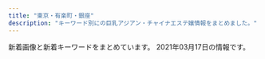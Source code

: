 ```yaml
---
title: "東京・有楽町・銀座"
description: "キーワード別にの巨乳アジアン・チャイナエステ嬢情報をまとめました。"
---
```


新着画像と新着キーワードをまとめています。
2021年03月17日の情報です。

<DmmAffiliateIns />
<KeywordTable
  shops={
    [
    {
        "url": "http://e-berry.work/index.html",
        "station": "\u6c34\u5929\u5bae\u524d\u99c56\u756a\u51fa\u53e3",
        "img_links": [
            "http://e-berry.work/staff/natumi.jpg",
            "http://e-berry.work/sp/staff/nene.jpg",
            "http://e-berry.work/sp/staff/yoko.jpg",
            "http://e-berry.work/images/sm.jpg",
            "http://e-berry.work/images/ac1.jpg",
            "http://e-berry.work/sp/images/int1.png",
            "http://e-berry.work/sp/images/b1.jpg",
            "http://e-berry.work/sp/images/head.jpg",
            "http://e-berry.work/sp/staff/moka.jpg",
            "http://e-berry.work/staff/yoko.jpg",
            "http://e-berry.work/sp/img/nene1.jpg",
            "http://e-berry.work/sp/images/10.jpg",
            "http://e-berry.work/images/concept.jpg",
            "http://e-berry.work/img/natumi1.jpg",
            "http://e-berry.work/sp/images/sys3.png",
            "http://e-berry.work/sp/images/9.jpg",
            "http://e-berry.work/images/head.jpg",
            "http://e-berry.work/sp/images/ac1.jpg",
            "http://e-berry.work/staff/ayumi.jpg",
            "http://e-berry.work/staff/nene.jpg",
            "http://e-berry.work/sp/img/natumi1.jpg",
            "http://e-berry.work/img/ai1.jpg",
            "http://e-berry.work/staff/hikari.jpg",
            "http://e-berry.work/sp/staff/natumi.jpg",
            "http://e-berry.work/sp/images/tel.png",
            "http://e-berry.work/images/sys2.jpg",
            "http://e-berry.work/images/10.jpg",
            "http://e-berry.work/sp/images/int2.png",
            "http://e-berry.work/sp/images/newface.png",
            "http://e-berry.work/images/int1.jpg",
            "http://e-berry.work/sp/img/ai1.jpg",
            "http://e-berry.work/images/sys1.jpg",
            "http://e-berry.work/sp/img/rina1.jpg",
            "http://e-berry.work/sp/images/interior_t.png",
            "http://e-berry.work/sp/staff/ayumi.jpg",
            "http://e-berry.work/sp/img/moka1.jpg",
            "http://e-berry.work/sp/images/sys1.png",
            "http://e-berry.work/sp/images/concept.jpg",
            "http://e-berry.work/img/yoko1.jpg",
            "http://e-berry.work/sp/images/footer.jpg",
            "http://e-berry.work/images/rec2.jpg",
            "http://e-berry.work/sp/images/news.png",
            "http://e-berry.work/sp/staff/hikari.jpg",
            "http://e-berry.work/images/rec1.jpg",
            "http://e-berry.work/images/9.jpg",
            "http://e-berry.work/images/news_t.jpg",
            "http://e-berry.work/img/moka1.jpg",
            "http://e-berry.work/staff/aya.jpg",
            "http://e-berry.work/sp/img/haruka1.jpg",
            "http://e-berry.work/staff/haruka.jpg",
            "http://e-berry.work/staff/rina.jpg",
            "http://e-berry.work/sp/staff/rina.jpg",
            "http://e-berry.work/sp/images/staff_t.png",
            "http://e-berry.work/img/nene1.jpg",
            "http://e-berry.work/images/tgirl.jpg",
            "http://e-berry.work/images/int2.jpg",
            "http://e-berry.work/images/staff_t.jpg",
            "http://e-berry.work/img/aya1.jpg",
            "http://e-berry.work/sp/images/topgirl.png",
            "http://e-berry.work/staff/moka.jpg",
            "http://e-berry.work/images/b2.jpg",
            "http://e-berry.work/sp/staff/aya.jpg",
            "http://e-berry.work/sp/staff/ai.jpg",
            "http://e-berry.work/images/sys3.jpg",
            "http://e-berry.work/sp/staff/haruka.jpg",
            "http://e-berry.work/images/newsb.png",
            "http://e-berry.work/sp/img/yoko1.jpg",
            "http://e-berry.work/sp/images/rec2.png",
            "http://e-berry.work/img/hikari1.jpg",
            "http://e-berry.work/sp/images/b2.jpg",
            "http://e-berry.work/img/rina1.jpg",
            "http://e-berry.work/img/haruka1.jpg",
            "http://e-berry.work/images/b1.jpg",
            "http://e-berry.work/sp/img/aya1.jpg",
            "http://e-berry.work/sp/images/sys2.png",
            "http://e-berry.work/staff/ai.jpg",
            "http://e-berry.work/sp/images/newsb.png",
            "http://e-berry.work/images/interior_t.jpg",
            "http://e-berry.work/sp/images/rec1.jpg",
            "http://e-berry.work/sp/img/hikari1.jpg",
            "http://e-berry.work/img/ayumi1.jpg",
            "http://e-berry.work/images/newface.jpg",
            "http://e-berry.work/sp/img/ayumi1.jpg"
        ],
        "name": "\u30a2\u30ed\u30de\u30a2\u30ea\u30a2",
        "keywords": {}
    },
    {
        "station": "\u99ac\u55b0\u6a2a\u5c71\u99c5A2\u51fa\u53e3",
        "keywords": {
            "D": 10,
            "C": 2,
            "86": 13,
            "E": 1
        },
        "img_links": [
            "http://esthe-aroma.com/images/cg01.jpg",
            "http://esthe-aroma.com/images/icon_top.png",
            "http://esthe-aroma.com/images/cg05.jpg",
            "http://esthe-aroma.com/images/icon_info.png",
            "http://esthe-aroma.com/images/cg11.jpg",
            "http://esthe-aroma.com/images/cg08.jpg",
            "http://esthe-aroma.com/images/btn2.png",
            "http://esthe-aroma.com/images/cg10.jpg",
            "http://esthe-aroma.com/images/cg07.jpg",
            "http://esthe-aroma.com/images/qrc.jpg",
            "http://esthe-aroma.com/images/cg04.jpg",
            "http://esthe-aroma.com/images/cg12.jpg",
            "http://esthe-aroma.com/images/photo02.jpg",
            "http://esthe-aroma.com/images/photo03.jpg",
            "http://esthe-aroma.com/images/cg03.jpg",
            "http://esthe-aroma.com/images/mainImg_sub.jpg",
            "http://esthe-aroma.com/images/icon_tel.png",
            "http://esthe-aroma.com/images/cg02.jpg",
            "http://esthe-aroma.com/images/cg09.jpg",
            "http://esthe-aroma.com/images/icon_staff.png",
            "http://esthe-aroma.com/images/photo01.jpg",
            "http://esthe-aroma.com/images/icon_concept.png",
            "http://esthe-aroma.com/images/end-info.png",
            "http://esthe-aroma.com/images/cg13.jpg",
            "http://esthe-aroma.com/images/cg06.jpg"
        ],
        "url": "http://esthe-aroma.com/",
        "name": "Miss.9\uff5e\u30df\u30b9.\u30ad\u30e5\u30a6\uff5e"
    },
    {
        "name": "\u6843\u82b1\u6c34*\u3068\u3046\u304b\u3059\u3044",
        "url": "http://toukasui.jpn.mn/",
        "station": "\u6771\u9280\u5ea7\u99c55\u756a\u51fa\u53e3",
        "keywords": {
            "F": 1,
            "E": 3,
            "85": 2,
            "86": 7,
            "88": 1,
            "89": 1,
            "87": 2,
            "D": 9
        },
        "img_links": [
            "http://toukasui.jpn.mn/photos/sites/49/2019/06/2019061711394937.jpg",
            "http://toukasui.jpn.mn/images/face.jpg",
            "http://toukasui.jpn.mn/photos/sites/49/2018/11/2018111701424587.jpg",
            "http://toukasui.jpn.mn/images/room1.jpg",
            "http://toukasui.jpn.mn/images/top.jpg",
            "http://toukasui.jpn.mn/photos/sites/49/2019/11/2019111002374421.jpg",
            "http://toukasui.jpn.mn/photos/sites/49/2019/07/2019070111270334.jpg",
            "http://toukasui.jpn.mn/photos/sites/49/2018/11/2018110702420266.jpg",
            "http://toukasui.jpn.mn/images/room2.jpg",
            "http://toukasui.jpn.mn/photos/sites/49/2020/09/202009151644200.jpg",
            "http://toukasui.jpn.mn/photos/sites/49/2019/08/2019082510480041.jpg",
            "http://toukasui.jpn.mn/photos/sites/49/2019/02/2019020710305082.jpg",
            "http://toukasui.jpn.mn/images/room4.jpg",
            "http://toukasui.jpn.mn/photos/sites/49/2019/09/2019091616543823.jpg",
            "http://toukasui.jpn.mn/images/news.jpg",
            "http://toukasui.jpn.mn/images/pick.jpg",
            "http://toukasui.jpn.mn/photos/sites/49/2018/12/2018121411170742.jpg",
            "http://toukasui.jpn.mn/images/mobile.jpg",
            "http://toukasui.jpn.mn/images/room3.jpg",
            "http://toukasui.jpn.mn/photos/sites/49/2019/02/2019021519245846.jpg",
            "http://toukasui.jpn.mn/photos/sites/49/2019/08/2019081010463794.jpg",
            "http://toukasui.jpn.mn/photos/sites/49/2019/03/2019030615101559.jpg",
            "http://toukasui.jpn.mn/images/s_staff.png"
        ]
    },
    {
        "img_links": [],
        "keywords": {},
        "url": "https://aroma.tyo.cm/",
        "name": "\u6975\u4e0a\u30e1\u30f3\u30ba\u30a2\u30ed\u30de\u65e5\u672c\u6a4b",
        "station": "\u8305\u5834\u753a\u99c510\u756a\u51fa\u53e3"
    },
    {
        "url": "http://www.hitomebore.esjp.info/",
        "img_links": [
            "http://www.hitomebore.esjp.info/images/mainImg2.jpg",
            "http://www.hitomebore.esjp.info/files/015.jpg",
            "http://www.hitomebore.esjp.info/files/014.jpg",
            "http://www.hitomebore.esjp.info/files/011.jpg",
            "http://www.hitomebore.esjp.info/images/m3.jpg",
            "http://www.hitomebore.esjp.info/files/009.jpg",
            "http://www.hitomebore.esjp.info/files/016.jpg",
            "http://www.hitomebore.esjp.info/files/013.jpg",
            "http://www.hitomebore.esjp.info/files/012.jpg",
            "http://www.hitomebore.esjp.info/files/008.jpg",
            "http://www.hitomebore.esjp.info/images/btn2.png",
            "http://www.hitomebore.esjp.info/images/mainImg_sub.jpg",
            "http://www.hitomebore.esjp.info/files/002.jpg",
            "http://www.hitomebore.esjp.info/images/m4.jpg",
            "http://www.hitomebore.esjp.info/images/m1.jpg",
            "http://www.hitomebore.esjp.info/files/010.jpg",
            "http://www.hitomebore.esjp.info/files/007.jpg",
            "http://www.hitomebore.esjp.info/images/m2.jpg"
        ],
        "station": "\u65b0\u5bcc\u753a\u99c53\u756a\u51fa\u53e3",
        "name": "\u3072\u3068\u3081\u307c\u308c",
        "keywords": {
            "87": 6,
            "C": 6,
            "D": 27,
            "86": 18,
            "85": 6,
            "88": 3
        }
    },
    {
        "keywords": {
            "D": 4,
            "87": 1,
            "89": 1,
            "E": 1,
            "C": 1
        },
        "url": "https://est-tiara.info/",
        "img_links": [
            "https://est-tiara.info/images/gallery/r7.jpg",
            "https://est-tiara.info/js/sliderLine/slide_prev.png",
            "https://est-tiara.info/staffPhoto/s20210304095623.jpg",
            "https://est-tiara.info/images/gallery/r8.jpg",
            "https://est-tiara.info/uploadfiles/Image/campaignEstTiaraInfo.jpg",
            "https://est-tiara.info/images/gallery/r1.jpg",
            "https://est-tiara.info/staffPhoto/b20210304095739.jpg",
            "https://est-tiara.info/images/gallery/r3.jpg",
            "https://est-tiara.info/images/mobile.png",
            "https://est-tiara.info/images/gallery/r6.jpg",
            "https://est-tiara.info/staffPhoto/b20210304100121.jpg",
            "https://est-tiara.info/images/gallery/r2.jpg",
            "https://est-tiara.info/staffPhoto/s20210304095739.jpg",
            "https://est-tiara.info/js/sliderLine/slide_next.png",
            "https://est-tiara.info/staffPhoto/b20210304095623.jpg",
            "https://est-tiara.info/staffPhoto/b20201016083828.jpg",
            "https://est-tiara.info/staffPhoto/b20210304100038.jpg",
            "https://est-tiara.info/staffPhoto/s20210304095845.jpg",
            "https://est-tiara.info/images/gallery/r4.jpg",
            "https://est-tiara.info/images/gallery/r5.jpg",
            "https://est-tiara.info/staffPhoto/b20201016083614.jpg",
            "https://est-tiara.info/staffPhoto/s20201016083828.jpg",
            "https://est-tiara.info/staffPhoto/s20210304100038.jpg",
            "https://est-tiara.info/staffPhoto/b20210304095845.jpg",
            "https://est-tiara.info/images/returnBtn.png",
            "https://est-tiara.info/staffPhoto/s20210304100121.jpg",
            "https://est-tiara.info/staffPhoto/s20201016083614.jpg"
        ],
        "station": "\u6771\u9280\u5ea7\u99c5A7\u51fa\u53e3",
        "name": "Tiara-\u30c6\u30a4\u30a2\u30e9-"
    },
    {
        "img_links": [
            "http://xn--vckg5a5c7c8c1czd.in.net/images/an_1_07.jpg",
            "http://xn--vckg5a5c7c8c1czd.in.net/images/QRcode.jpg",
            "http://xn--vckg5a5c7c8c1czd.in.net/images/staff_images/top_small_5.jpg",
            "http://xn--vckg5a5c7c8c1czd.in.net/images/an_2_02.jpg",
            "http://xn--vckg5a5c7c8c1czd.in.net/images/slider/slide2.jpg",
            "http://xn--vckg5a5c7c8c1czd.in.net/images/an_1_06.jpg",
            "http://xn--vckg5a5c7c8c1czd.in.net/images/staff_images/top_small_17.jpg",
            "http://xn--vckg5a5c7c8c1czd.in.net/images/slider/slide3.jpg",
            "http://xn--vckg5a5c7c8c1czd.in.net/images/staff_images/cg5.jpg",
            "http://xn--vckg5a5c7c8c1czd.in.net/images/an_2_03.jpg",
            "http://xn--vckg5a5c7c8c1czd.in.net/images/slider/slide3s.jpg",
            "http://xn--vckg5a5c7c8c1czd.in.net/images/an_1_03.jpg",
            "http://xn--vckg5a5c7c8c1czd.in.net/images/slider/slide2s.jpg",
            "http://xn--vckg5a5c7c8c1czd.in.net/images/an_2_07.jpg",
            "http://xn--vckg5a5c7c8c1czd.in.net/images/staff_images/top_small_14.jpg",
            "http://xn--vckg5a5c7c8c1czd.in.net/images/staff_images/cg1.jpg",
            "http://xn--vckg5a5c7c8c1czd.in.net/images/staff_images/top_small_16.jpg",
            "http://xn--vckg5a5c7c8c1czd.in.net/images/an_2_06.jpg",
            "http://xn--vckg5a5c7c8c1czd.in.net/images/staff_images/cg14.jpg",
            "http://xn--vckg5a5c7c8c1czd.in.net/images/an_2_04.jpg",
            "http://xn--vckg5a5c7c8c1czd.in.net/images/slider/slide1.jpg",
            "http://xn--vckg5a5c7c8c1czd.in.net/images/slider/slide1s.jpg",
            "http://xn--vckg5a5c7c8c1czd.in.net/images/staff_images/cg17.jpg",
            "http://xn--vckg5a5c7c8c1czd.in.net/images/index_01.jpg",
            "http://xn--vckg5a5c7c8c1czd.in.net/images/an_1_02.jpg",
            "http://xn--vckg5a5c7c8c1czd.in.net/images/an_1_04.jpg",
            "http://xn--vckg5a5c7c8c1czd.in.net/images/staff_images/top_small_1.jpg",
            "http://xn--vckg5a5c7c8c1czd.in.net/images/an_2_05.jpg",
            "http://xn--vckg5a5c7c8c1czd.in.net/images/no.png",
            "http://xn--vckg5a5c7c8c1czd.in.net/images/staff_images/cg16.jpg"
        ],
        "url": "http://xn--vckg5a5c7c8c1czd.in.net/",
        "keywords": {
            "86": 20,
            "E": 4,
            "D": 16
        },
        "station": "\u65b0\u5bcc\u753a\u99c5",
        "name": "\u7652\u3057\u306e\u6d77"
    },
    {
        "station": "\u516b\u4e01\u5800\u99c5B2\u51fa\u53e3",
        "keywords": {},
        "name": "\u5feb\u9069\u5802",
        "url": "http://kaitekido.eei.jp/",
        "img_links": [
            "http://b.hatena.ne.jp/images/v4/public/add/hatenabookmark_ios7.png",
            "http://asian.mensesthe.tokyo/wp-content/uploads/2016/01/7CzXuAWe.jpg",
            "https://www.hatena.ne.jp/images/wwwridge/ng@2x.png",
            "http://\u30a2\u30b8\u30a2\u30f3\u30a8\u30b9\u30c6.biz/images/88-31.jpg",
            "https://www.hatena.ne.jp/images/wwwridge/ok@2x.png",
            "http://b.hatena.ne.jp/images/v4/public/add/hatenabookmark_android.png",
            "https://b.st-hatena.com/images/entry-button/button-only@2x.png",
            "https://b.hatena.ne.jp/images/v4/public/add/hatenabookmark_android.png",
            "https://www.hatena.ne.jp/images/wwwridge/help@2x.png",
            "https://b.hatena.ne.jp/images/v4/public/add/hatenabookmark_ios7.png",
            "http://momipara.jp/img/link/momi88.jpg"
        ]
    },
    {
        "name": "RUMIA\u30fb\u30eb\u30df\u30a2",
        "station": "\u4eba\u5f62\u753a\u99c5A5\u51fa\u53e3",
        "url": "https://rumia.tyo.cm/",
        "img_links": [
            "https://rumia.tyo.cm/images/room1.jpg",
            "https://rumia.tyo.cm/images/s_link.png",
            "https://rumia.tyo.cm/images/room8.jpg",
            "https://rumia.tyo.cm/images/room6.jpg",
            "https://rumia.tyo.cm/photos/sites/5/2017/08/1.jpg",
            "https://rumia.tyo.cm/images/room7.jpg",
            "https://rumia.tyo.cm/images/mobile.jpg",
            "https://rumia.tyo.cm/images/room2.jpg",
            "https://rumia.tyo.cm/images/room3.jpg",
            "https://rumia.tyo.cm/images/top.png",
            "https://rumia.tyo.cm/photos/sites/5/2017/08/4.jpg",
            "https://rumia.tyo.cm/photos/sites/5/2017/08/2.jpg",
            "https://rumia.tyo.cm/images/s_mobile.jpg",
            "https://rumia.tyo.cm/images/s_face.jpg",
            "https://rumia.tyo.cm/images/s_staff.png",
            "https://rumia.tyo.cm/photos/sites/5/2017/08/3.jpg",
            "https://rumia.tyo.cm/images/room5.jpg",
            "https://rumia.tyo.cm/images/room4.jpg",
            "https://rumia.tyo.cm/images/s_news.jpg"
        ],
        "keywords": {
            "86": 1,
            "87": 1,
            "E": 1,
            "83": 1,
            "D": 3,
            "85": 1
        }
    },
    {
        "station": "JR\u6771\u4eac\u99c5\u516b\u91cd\u6d32\u5317\u53e3",
        "img_links": [
            "http://f-relaxe.net/girl/00.jpg",
            "http://f-relaxe.net/images/index_08.jpg",
            "http://f-relaxe.net/images/info_11.jpg",
            "http://f-relaxe.net/girl/011.jpg",
            "http://f-relaxe.net/images/index_119.jpg",
            "http://f-relaxe.net/images/index_01.jpg",
            "http://f-relaxe.net/girl/08a.jpg",
            "http://f-relaxe.net/girl/012.jpg",
            "http://f-relaxe.net/images/index_17.jpg",
            "http://f-relaxe.net/images/sub_12.jpg",
            "http://f-relaxe.net/images/index_07.jpg",
            "http://f-relaxe.net/images/sub_10.jpg",
            "http://f-relaxe.net/images/index_10.jpg",
            "http://f-relaxe.net/images/index_18.jpg",
            "http://f-relaxe.net/images/rec_11.jpg",
            "http://f-relaxe.net/girl/017.jpg",
            "http://f-relaxe.net/girl/011a.jpg",
            "http://f-relaxe.net/images/02.jpg",
            "http://f-relaxe.net/images/staff_11.jpg",
            "http://f-relaxe.net/images/index_03.jpg",
            "http://f-relaxe.net/images/index_06.jpg",
            "http://f-relaxe.net/images/01.jpg",
            "http://f-relaxe.net/girl/010a.jpg",
            "http://f-relaxe.net/images/03.jpg",
            "http://f-relaxe.net/girl/07.jpg",
            "http://f-relaxe.net/girl/07a.jpg",
            "http://f-relaxe.net/girl/010.jpg",
            "http://f-relaxe.net/images/index_04.jpg",
            "http://f-relaxe.net/images/index_05.jpg",
            "http://f-relaxe.net/images/index_13.jpg",
            "http://f-relaxe.net/images/info.jpg",
            "http://f-relaxe.net/girl/02.jpg",
            "http://f-relaxe.net/girl/04.jpg",
            "http://f-relaxe.net/girl/024.jpg",
            "http://f-relaxe.net/images/rec.jpg",
            "http://f-relaxe.net/images/index_09.jpg",
            "http://f-relaxe.net/images/sub_15.jpg",
            "http://f-relaxe.net/images/line.jpg",
            "http://f-relaxe.net/girl/012a.jpg",
            "http://f-relaxe.net/images/index_16.jpg",
            "http://f-relaxe.net/girl/09.jpg",
            "http://f-relaxe.net/girl/09a.jpg",
            "http://f-relaxe.net/girl/02a.jpg",
            "http://f-relaxe.net/girl/08.jpg",
            "http://f-relaxe.net/girl/013.jpg",
            "http://f-relaxe.net/images/index_14.jpg",
            "http://f-relaxe.net/images/index_12.jpg",
            "http://f-relaxe.net/girl/013a.jpg"
        ],
        "keywords": {
            "87": 1,
            "85": 3,
            "91": 1,
            "89": 1,
            "90": 1,
            "E": 3,
            "93": 1,
            "C": 3,
            "86": 1,
            "D": 2,
            "G": 1,
            "83": 1
        },
        "name": "For you",
        "url": "http://f-relaxe.net"
    },
    {
        "keywords": {
            "\u4e73": 1,
            "\u80f8": 7
        },
        "name": "\u91d1\u306e\u83ef",
        "station": "\u6771\u9280\u5ea7\u99c55\u756a\u51fa\u53e3",
        "url": "http://ginzamassage.net",
        "img_links": [
            "http://ginzamassage.net/user_data/00000099.jpg",
            "http://ginzamassage.net/user_data/00000146.jpg",
            "http://ginzamassage.net/user_data/00000148.png",
            "http://ginzamassage.net/user_data/00000226.jpg",
            "http://ginzamassage.net/user_data/00000100.jpg",
            "http://ginzamassage.net/images/noimg.png",
            "http://ginzamassage.net/user_data/00000124.jpg",
            "http://ginzamassage.net/user_data/00000134.jpg",
            "http://ginzamassage.net/user_data/00000105.jpg",
            "http://ginzamassage.net/user_data/00000147.jpg",
            "http://ginzamassage.net/user_data/00000132.jpg",
            "http://ginzamassage.net/user_data/00000106.jpg",
            "http://ginzamassage.net/user_data/00000103.jpg",
            "http://ginzamassage.net/user_data/00000232.jpg",
            "http://ginzamassage.net/user_data/00000218.jpg",
            "http://ginzamassage.net/user_data/00000216.jpg",
            "http://ginzamassage.net/user_data/00000097.jpg",
            "http://ginzamassage.net/user_data/00000117.jpg",
            "http://ginzamassage.net/user_data/00000145.jpg",
            "http://ginzamassage.net/user_data/00000129.jpg",
            "http://ginzamassage.net/user_data/00000114.jpg",
            "http://ginzamassage.net/user_data/00000228.jpg",
            "http://ginzamassage.net/user_data/00000142.jpg",
            "http://ginzamassage.net/user_data/00000121.jpg",
            "http://ginzamassage.net/user_data/00000140.jpg",
            "http://ginzamassage.net/user_data/00000109.jpg",
            "http://ginzamassage.net/user_data/00000139.jpg",
            "http://ginzamassage.net/user_data/00000143.jpg",
            "http://ginzamassage.net/user_data/00000101.jpg",
            "http://ginzamassage.net/user_data/00000237.jpg",
            "http://ginzamassage.net/user_data/00000125.jpg",
            "http://ginzamassage.net/user_data/00000115.jpg",
            "http://ginzamassage.net/user_data/00000184.jpg",
            "http://ginzamassage.net/user_data/00000217.jpg",
            "http://ginzamassage.net/user_data/00000116.jpg",
            "http://ginzamassage.net/user_data/00000235.jpg",
            "http://ginzamassage.net/user_data/00000135.jpg",
            "http://ginzamassage.net/user_data/00000138.jpg",
            "http://ginzamassage.net/user_data/00000126.jpg",
            "http://ginzamassage.net/user_data/00000153.jpg",
            "http://ginzamassage.net/user_data/00000104.jpg",
            "http://ginzamassage.net/user_data/00000128.jpg",
            "http://ginzamassage.net/user_data/00000102.jpg",
            "http://ginzamassage.net/user_data/00000238.jpg",
            "http://ginzamassage.net/user_data/00000225.jpg",
            "http://ginzamassage.net/user_data/00000133.jpg",
            "http://ginzamassage.net/user_data/00000136.jpg",
            "http://ginzamassage.net/user_data/00000137.jpg",
            "http://ginzamassage.net/user_data/00000127.jpg",
            "http://ginzamassage.net/user_data/00000123.jpg",
            "http://ginzamassage.net/user_data/00000144.jpg",
            "http://ginzamassage.net/user_data/00000149.jpg",
            "http://ginzamassage.net/user_data/00000131.jpg",
            "http://ginzamassage.net/user_data/00000130.jpg",
            "http://ginzamassage.net/user_data/00000233.jpg",
            "http://ginzamassage.net/user_data/00000141.jpg",
            "http://ginzamassage.net/images/1.jpg"
        ]
    },
    {
        "url": "http://yume-sato.blue/",
        "name": "\u5922\u306e\u90f7",
        "station": "\u4eba\u5f62\u753a\u99c5A6",
        "img_links": [
            "http://yume-sato.blue/uploads//sites/18/2020/12/gg-150x150.jpg",
            "http://yume-sato.blue/uploads//sites/18/2020/12/gg.jpg",
            "http://yume-sato.blue/uploads//sites/18/2020/09/g4-150x150.jpg",
            "http://yume-sato.blue/uploads//sites/18/2020/09/g1.jpg",
            "http://yume-sato.blue/uploads//sites/18/2020/09/g1-150x150.jpg",
            "http://yume-sato.blue/uploads//sites/18/2020/09/pick.jpg",
            "http://yume-sato.blue/uploads//sites/18/2020/09/g6.jpg",
            "http://yume-sato.blue/uploads//sites/18/2020/10/g1.jpg",
            "http://yume-sato.blue/uploads//sites/18/2020/09/g2-150x150.jpg",
            "http://yume-sato.blue/uploads//sites/18/2020/09/g2.jpg",
            "http://yume-sato.blue/uploads//sites/18/2020/09/g5-150x150.jpg",
            "http://yume-sato.blue/uploads//sites/18/2020/09/g3.jpg",
            "http://yume-sato.blue/uploads//sites/18/2020/09/g3-150x150.jpg",
            "http://yume-sato.blue/uploads//sites/18/2020/09/news.jpg",
            "http://yume-sato.blue/uploads//sites/18/2020/09/mobile-1.jpg",
            "http://yume-sato.blue/uploads//sites/18/2020/09/g5.jpg",
            "http://yume-sato.blue/uploads//sites/18/2020/09/g6-150x150.jpg",
            "http://yume-sato.blue/uploads//sites/18/2020/10/g2.jpg",
            "http://yume-sato.blue/uploads//sites/18/2020/09/g4.jpg",
            "http://yume-sato.blue/uploads//sites/18/2020/09/top.jpg",
            "http://yume-sato.blue/uploads//sites/18/2020/09/top1-1.jpg",
            "http://yume-sato.blue/uploads//sites/18/2020/09/s_staff.png"
        ],
        "keywords": {}
    },
    {
        "name": "\u7d05\u8449",
        "img_links": [
            "http://arm-heal.com/pic/topimg2.png",
            "http://arm-heal.com/staff/aya/01mb.jpg",
            "http://arm-heal.com/staff/aya/01.jpg",
            "http://arm-heal.com/staff/miya/01mb.jpg",
            "http://arm-heal.com/pic/topimg5.png",
            "http://arm-heal.com/img/att.png",
            "http://arm-heal.com/img/corona.png",
            "http://arm-heal.com/i/files/homeimg.jpg",
            "http://arm-heal.com/staff/yuuyuu/01mb.jpg",
            "http://arm-heal.com/img/ttl_rec.png",
            "http://arm-heal.com/staff/yuuyuu/01.jpg",
            "http://arm-heal.com/img/ttl_staff.jpg",
            "http://arm-heal.com/staff/miya/01.jpg",
            "http://arm-heal.com/staff/yuki/01mb.jpg",
            "http://arm-heal.com/pic/topimg1.png",
            "http://arm-heal.com/staff/miki/01.jpg",
            "http://arm-heal.com/pic/head.jpg",
            "http://arm-heal.com/img/ttl_mobile.png",
            "http://arm-heal.com/pic/topimg3.png",
            "http://arm-heal.com/pic/topimg4.png",
            "http://arm-heal.com/staff/miki/01mb.jpg",
            "http://arm-heal.com/staff/yuki/01.jpg"
        ],
        "url": "http://arm-heal.com/",
        "keywords": {
            "C": 14
        },
        "station": "\u516b\u4e01\u5800\u99c5A5\u53e3"
    },
    {
        "img_links": [
            "http://yurarika.work/staff/mirai2.jpg",
            "http://yurarika.work/img/all/loader.png",
            "http://yurarika.work/staff/rara1.jpg",
            "http://yurarika.work/staff/mika2.jpg",
            "http://yurarika.work/staff/mirai1.jpg",
            "http://yurarika.work/staff/rara.jpg",
            "http://yurarika.work/staff/mika.jpg",
            "http://yurarika.work/staff/rara2.jpg",
            "http://yurarika.work/staff/aya1.jpg",
            "http://yurarika.work/staff/mika1.jpg",
            "http://yurarika.work/staff/aya.jpg",
            "http://yurarika.work/staff/mirai.jpg",
            "http://yurarika.work/staff/aya2.jpg"
        ],
        "keywords": {
            "85": 10,
            "D": 6,
            "88": 6,
            "86": 4,
            "C": 14
        },
        "url": "http://yurarika.work/",
        "station": "\u6c34\u5929\u5bae\u524d\u99c58\u756a\u51fa\u53e3",
        "name": "\u3086\u3089\u308a\u9999"
    },
    {
        "keywords": {},
        "url": "http://s-este.net/",
        "station": "\u65b0\u65e5\u672c\u6a4b\u99c55\u756a\u51fa\u53e3",
        "img_links": [],
        "name": "\u30e9\u30d5\u30a3\u30fc\u30eb"
    },
    {
        "url": "http://tokyo-relaxtime.asia/",
        "keywords": {},
        "station": "\u6771\u65e5\u672c\u6a4b\u99c5A2\u51fa\u53e3",
        "name": "Evergrace-\u30a8\u30d0\u30fc\u30b0\u30ec\u30fc\u30b9-",
        "img_links": [
            "http://tokyo-relaxtime.asia/img/slick/st-5.jpg",
            "http://tokyo-relaxtime.asia/img/cast/miki-01.jpg",
            "http://tokyo-relaxtime.asia/img/cast/ai-01.jpg",
            "http://tokyo-relaxtime.asia/img/cast/ai-04.jpg",
            "http://tokyo-relaxtime.asia/img/interior/lobby-1.jpg",
            "http://tokyo-relaxtime.asia/img/cast/ai-03.jpg",
            "http://tokyo-relaxtime.asia/img/tw_mark.png",
            "http://tokyo-relaxtime.asia/img/cast/momo-01.jpg",
            "http://tokyo-relaxtime.asia/img/cast/momo-04.jpg",
            "http://tokyo-relaxtime.asia/img/cast/yuka-03.jpg",
            "http://tokyo-relaxtime.asia/img/slick/st-1.jpg",
            "http://tokyo-relaxtime.asia/img/cast/alice-03.jpg",
            "http://tokyo-relaxtime.asia/img/cast/miki-03.jpg",
            "http://tokyo-relaxtime.asia/img/cast/miki-02.jpg",
            "http://tokyo-relaxtime.asia/img/cast/momo-02.jpg",
            "http://tokyo-relaxtime.asia/img/slick/st-6.jpg",
            "http://tokyo-relaxtime.asia/img/cast/alice-01.jpg",
            "http://tokyo-relaxtime.asia/img/interior/corridor-1.jpg",
            "http://tokyo-relaxtime.asia/img/cast/yuka-01.jpg",
            "http://tokyo-relaxtime.asia/img/cast/miki-04.jpg",
            "http://tokyo-relaxtime.asia/img/cast/alice-04.jpg",
            "http://tokyo-relaxtime.asia/img/cast/yuka-02.jpg",
            "http://tokyo-relaxtime.asia/img/slick/st-3.jpg",
            "http://tokyo-relaxtime.asia/img/cast/momo-03.jpg",
            "http://tokyo-relaxtime.asia/img/cast/yuka-04.jpg",
            "http://tokyo-relaxtime.asia/img/cast/alice-02.jpg",
            "http://tokyo-relaxtime.asia/img/cast/ai-02.jpg",
            "http://tokyo-relaxtime.asia/img/slick/st-4.jpg"
        ]
    },
    {
        "img_links": [
            "http://prime-relax.work/img/st014.jpg",
            "http://prime-relax.work/sp/img/t-a.jpg",
            "http://prime-relax.work/img/st8.jpg",
            "http://prime-relax.work/img/sta8.jpg",
            "http://prime-relax.work/img/head.jpg",
            "http://prime-relax.work/img/link10033.jpg",
            "http://prime-relax.work/sp/img/sta14.jpg",
            "http://prime-relax.work/img/sta4.jpg",
            "http://prime-relax.work/img/sta11.jpg",
            "http://prime-relax.work/img/st4.jpg",
            "http://prime-relax.work/sp/img/tel.jpg",
            "http://prime-relax.work/img/link300100.jpg",
            "http://prime-relax.work/img/st04.jpg",
            "http://prime-relax.work/img/sta7.jpg",
            "http://prime-relax.work/sp/img/botton.jpg",
            "http://prime-relax.work/img/sta9.jpg",
            "http://prime-relax.work/img/st9.jpg",
            "http://prime-relax.work/sp/img/add3.jpg",
            "http://prime-relax.work/img/IMG_1709.jpg",
            "http://prime-relax.work/img/st08.jpg",
            "http://prime-relax.work/sp/img/sta4.jpg",
            "http://prime-relax.work/img/IMG_1699.jpg",
            "http://prime-relax.work/img/body-.jpg",
            "http://prime-relax.work/img/bottom-.png",
            "http://prime-relax.work/img/sta13.jpg",
            "http://prime-relax.work/sp/img/t-o.jpg",
            "http://prime-relax.work/sp/img/cam.jpg",
            "http://prime-relax.work/sp/img/t-t.jpg",
            "http://prime-relax.work/sp/img/add.jpg",
            "http://prime-relax.work/sp/img/time.jpg",
            "http://prime-relax.work/sp/img/sta9.jpg",
            "http://prime-relax.work/sp/img/sys.jpg",
            "http://prime-relax.work/img/sta14.jpg",
            "http://prime-relax.work/img/st7.jpg",
            "http://prime-relax.work/sp/img/p-8.jpg",
            "http://prime-relax.work/img/link20067.jpg",
            "http://prime-relax.work/img/sta12.jpg",
            "http://prime-relax.work/sp/img/sta11.jpg",
            "http://prime-relax.work/sp/img/p-7.jpg",
            "http://prime-relax.work/img/IMG_1675.jpg",
            "http://prime-relax.work/img/bottom.png",
            "http://prime-relax.work/img/sys.jpg",
            "http://prime-relax.work/sp/img/add2.jpg",
            "http://prime-relax.work/sp/img/t-r.jpg",
            "http://prime-relax.work/img/mo.png",
            "http://prime-relax.work/img/sta5.jpg",
            "http://prime-relax.work/sp/img/sta7.jpg",
            "http://prime-relax.work/img/st13.jpg",
            "http://prime-relax.work/img/st11.jpg",
            "http://prime-relax.work/img/eve.jpg",
            "http://prime-relax.work/sp/img/sta12.jpg",
            "http://prime-relax.work/img/IMG_1667.jpg",
            "http://prime-relax.work/img/st07.jpg",
            "http://prime-relax.work/img/st14.jpg",
            "http://prime-relax.work/sp/img/pc.jpg",
            "http://prime-relax.work/img/st013.jpg",
            "http://prime-relax.work/img/link-.jpg",
            "http://prime-relax.work/sp/img/sta5.jpg",
            "http://prime-relax.work/sp/img/info.jpg",
            "http://prime-relax.work/sp/img/p-9.jpg",
            "http://prime-relax.work/sp/img/sta13.jpg",
            "http://prime-relax.work/sp/img/sta8.jpg",
            "http://prime-relax.work/sp/img/t-s.jpg",
            "http://prime-relax.work/sp/img/tit.jpg",
            "http://prime-relax.work/img/st5.jpg",
            "http://prime-relax.work/sp/img/pic.jpg",
            "http://prime-relax.work/img/st12.jpg"
        ],
        "station": "\u99ac\u55b0\u753a\u99c51\u756a\u51fa\u53e3",
        "url": "http://prime-relax.work/",
        "name": "PRIME\u30fb\u30d7\u30e9\u30a4\u30e0",
        "keywords": {
            "86": 7,
            "87": 4,
            "88": 1,
            "82": 1,
            "84": 5,
            "C": 7,
            "E": 1,
            "D": 10
        }
    },
    {
        "station": "\u516b\u4e01\u5800\u99c5A2\u51fa\u53e3",
        "img_links": [
            "http://www.kawaii.esturl.com/files/001.jpg",
            "http://www.kawaii.esturl.com/files/006.jpg",
            "http://www.kawaii.esturl.com/images/btn2.png",
            "http://www.kawaii.esturl.com/images/end-info.png",
            "http://www.kawaii.esturl.com/common/images/photo03.jpg",
            "http://www.kawaii.esturl.com/images/icon_staff.png",
            "http://www.kawaii.esturl.com/common/images/photo02.jpg",
            "http://www.kawaii.esturl.com/files/003.jpg",
            "http://www.kawaii.esturl.com/files/002.jpg",
            "http://www.kawaii.esturl.com/common/images/photo01.jpg",
            "http://www.kawaii.esturl.com/images/icon_concept.png",
            "http://www.kawaii.esturl.com/images/mainImg_sub.jpg",
            "http://www.kawaii.esturl.com/images/icon_top.png",
            "http://www.kawaii.esturl.com/images/icon_info.png",
            "http://www.kawaii.esturl.com/images/icon_tel.png"
        ],
        "keywords": {
            "86": 1,
            "D": 4,
            "87": 3
        },
        "url": "http://www.kawaii.esturl.com/",
        "name": "Kawaii\u604b\u4eba"
    },
    {
        "img_links": [
            "http://www.comodo.relaxjp.info/files/010.jpg",
            "http://www.comodo.relaxjp.info/files/009-02.jpg",
            "http://www.comodo.relaxjp.info/files/014-03.jpg",
            "http://www.comodo.relaxjp.info/images/s_info.jpg",
            "http://www.comodo.relaxjp.info/files/012-02.jpg",
            "http://www.comodo.relaxjp.info/images/s_news.jpg",
            "http://www.comodo.relaxjp.info/files/011.jpg",
            "http://www.comodo.relaxjp.info/files/013-03.jpg",
            "http://www.comodo.relaxjp.info/files/007.jpg",
            "http://www.comodo.relaxjp.info/files/013.jpg",
            "http://www.comodo.relaxjp.info/files/008.jpg",
            "http://www.comodo.relaxjp.info/images/bj3.jpg",
            "http://www.comodo.relaxjp.info/files/012.jpg",
            "http://www.comodo.relaxjp.info/images/s_staff.jpg",
            "http://www.comodo.relaxjp.info/files/012-03.jpg",
            "http://www.comodo.relaxjp.info/images/top.png",
            "http://www.comodo.relaxjp.info/files/008-02.jpg",
            "http://www.comodo.relaxjp.info/files/009.jpg",
            "http://www.comodo.relaxjp.info/images/s_link.jpg",
            "http://www.comodo.relaxjp.info/files/014.jpg",
            "http://www.comodo.relaxjp.info/files/013-02.jpg",
            "http://www.comodo.relaxjp.info/files/007-03.jpg",
            "http://www.comodo.relaxjp.info/images/hua.jpg",
            "http://www.comodo.relaxjp.info/files/010-03.jpg",
            "http://www.comodo.relaxjp.info/files/007-02.jpg",
            "http://www.comodo.relaxjp.info/files/014-02.jpg",
            "http://www.comodo.relaxjp.info/files/011-02.jpg",
            "http://www.comodo.relaxjp.info/files/010-02.jpg",
            "http://www.comodo.relaxjp.info/files/009-03.jpg",
            "http://www.comodo.relaxjp.info/files/011-03.jpg",
            "http://www.comodo.relaxjp.info/files/008-03.jpg",
            "http://www.comodo.relaxjp.info/images/bj1.jpg"
        ],
        "keywords": {
            "86": 1,
            "D": 8,
            "87": 7
        },
        "name": "COMODO -\u30b3\u30e2\u30c9-",
        "station": "\u99ac\u55b0\u6a2a\u5c71\u99c5A2\u51fa\u53e3",
        "url": "http://www.comodo.relaxjp.info/"
    },
    {
        "station": "JR\u6771\u4eac\u99c5\u516b\u91cd\u6d32\u53e3",
        "img_links": [
            "http://koikst.xyz/_src/20885811/up.png",
            "http://koikst.xyz/_src/20886060/index_33.png",
            "http://koikst.xyz/_src/20886058/sign.png",
            "http://koikst.xyz/_src/20886010/img_3017.jpg",
            "http://koikst.xyz/_src/20886122/up.png",
            "http://koikst.xyz/_src/51067440/wechatimg723.jpg",
            "http://koikst.xyz/_src/51067437/wechatimg724.jpg",
            "http://sunflower.jp.net/6.jpg",
            "http://koikst.xyz/_src/20885845/up.png",
            "http://koikst.xyz/_src/20886062/index_35.png",
            "http://sunflower.jp.net/1.jpg",
            "http://koikst.xyz/_src/20886006/wechatimg36.jpg",
            "http://koikst.xyz/_src/51067433/wechatimg726.jpg",
            "http://koikst.xyz/_src/20886231/_dsf0770_pp.jpg",
            "http://sunflower.jp.net/5.jpg",
            "http://koikst.xyz/_src/20885836/sign.jpg",
            "http://koikst.xyz/_src/20886148/therapist-ito.jpg",
            "http://koikst.xyz/_src/20886111/_dsf0778_pp.jpg",
            "http://koikst.xyz/_src/20886310/wechatimg405.jpg",
            "http://koikst.xyz/_src/20886064/index_37.png",
            "http://koikst.xyz/_src/20886063/index_36.png",
            "http://koikst.xyz/_src/20886103/up.png",
            "http://koikst.xyz/_src/21089124/img20180325193504865361.png",
            "http://koikst.xyz/_src/20886211/07958eda583eff2b24876adf03c0a434.jpg",
            "http://koikst.xyz/_src/20886008/_k3_6019.jpg",
            "http://koikst.xyz/_src/20886035/up.png",
            "http://koikst.xyz/_src/20886059/sign.png",
            "http://koikst.xyz/_src/20886235/t02200330_0640096013249885015.jpg",
            "http://koikst.xyz/_src/20886061/index_34.png",
            "http://koikst.xyz/_src/20991736/t02200330_0640096013249885015.jpg",
            "http://koikst.xyz/_src/20886007/_k3_6020.jpg",
            "http://koikst.xyz/_src/20886229/_dsf0778_pp.jpg",
            "http://koikst.xyz/_src/20885828/up.png",
            "http://koikst.xyz/_src/20886308/t02200330_0640096013249885015.jpg",
            "http://koikst.xyz/_src/20886233/906ab10dd05fdcaee1fa99bd6e5779ea.jpg",
            "http://koikst.xyz/_src/20885809/www.cman.png",
            "http://koikst.xyz/_src/20886222/up.png",
            "http://koikst.xyz/_src/51067435/wechatimg725.jpg",
            "http://koikst.xyz/_src/20886066/slider2.png",
            "http://sunflower.jp.net/2.jpg",
            "http://koikst.xyz/_src/20886009/img_2917.jpg",
            "http://koikst.xyz/_src/20886092/therapist-ito.jpg",
            "http://koikst.xyz/_src/20886303/07958eda583eff2b24876adf03c0a434.jpg",
            "http://koikst.xyz/_src/20886019/up.png",
            "http://koikst.xyz/_src/20885997/up.png",
            "http://koikst.xyz/_src/20886005/wechatimg35.jpg",
            "http://koikst.xyz/_src/20886287/9c88380aa0315ec9292225a3223d62d9.jpg",
            "http://koikst.xyz/_src/20886305/therapist-ito.jpg",
            "http://koikst.xyz/_src/20886283/img20170527114635169213.png",
            "http://koikst.xyz/_src/20886300/media-20170919.jpg",
            "http://koikst.xyz/_src/20886065/index_38.png",
            "http://sunflower.jp.net/3.jpg"
        ],
        "url": "http://koikst.xyz/",
        "name": "\u60a0",
        "keywords": {
            "C": 2,
            "85": 2,
            "E": 3,
            "89": 3
        }
    },
    {
        "keywords": {
            "D": 15,
            "C": 12,
            "E": 7
        },
        "url": "https://kayabacho-mensesthe.com/",
        "img_links": [
            "https://kayabacho-mensesthe.com/icon/yelp.png",
            "https://kayabacho-mensesthe.com/wp/wp-content/uploads/2020/08/ayaka-1-200x300.jpg",
            "https://kayabacho-mensesthe.com/icon/twitter.png",
            "https://kayabacho-mensesthe.com/wp/wp-content/uploads/2019/12/IMG_8988.jpg",
            "https://kayabacho-mensesthe.com/wp/wp-content/uploads/2021/01/yuna.jpg",
            "https://kayabacho-mensesthe.com/wp/wp-content/uploads/2020/02/miyu.jpg",
            "https://kayabacho-mensesthe.com/images/footer-l.png",
            "https://kayabacho-mensesthe.com/wp/wp-content/uploads/2020/10/aki-s1-150x150.jpg",
            "https://kayabacho-mensesthe.com/wp/wp-content/uploads/2020/12/yuki.jpg",
            "https://kayabacho-mensesthe.com/staff/aki-s1.jpg",
            "https://kayabacho-mensesthe.com/wp/wp-content/uploads/2019/12/emi.jpg",
            "https://kayabacho-mensesthe.com/wp/wp-content/uploads/2020/11/urara3.jpg",
            "https://kayabacho-mensesthe.com/staff/emi-s1.jpg",
            "https://kayabacho-mensesthe.com/room/room-l4.jpg",
            "https://kayabacho-mensesthe.com/room/room-l3.jpg",
            "https://kayabacho-mensesthe.com/room/room-l6.jpg",
            "https://kayabacho-mensesthe.com/link/mens-esthe.png",
            "https://kayabacho-mensesthe.com/staff/miyu-s1.jpg",
            "https://kayabacho-mensesthe.com/staff/misaki-s1.jpg",
            "https://kayabacho-mensesthe.com/images/main4.jpg",
            "https://kayabacho-mensesthe.com/room/room-l7.jpg",
            "https://kayabacho-mensesthe.com/staff/yuna-s1.jpg",
            "https://kayabacho-mensesthe.com/staff/aoi-s1.jpg",
            "https://kayabacho-mensesthe.com/images/top1.jpg",
            "https://kayabacho-mensesthe.com/images/flower.png",
            "https://kayabacho-mensesthe.com/wp/wp-content/uploads/2019/12/misaki.jpg",
            "https://kayabacho-mensesthe.com/images/main2.jpg",
            "https://kayabacho-mensesthe.com/room/room-l2.jpg",
            "https://kayabacho-mensesthe.com/room/room-l8.jpg",
            "https://kayabacho-mensesthe.com/icon/facebook.png",
            "https://kayabacho-mensesthe.com/wp/wp-content/uploads/2020/08/ayaka-1.jpg",
            "https://kayabacho-mensesthe.com/images/main1.jpg",
            "https://kayabacho-mensesthe.com/staff/ayaka-s1.jpg",
            "https://kayabacho-mensesthe.com/room/room-l5.jpg",
            "https://kayabacho-mensesthe.com/icon/line.png",
            "https://kayabacho-mensesthe.com/images/mensesthe.jpg",
            "https://kayabacho-mensesthe.com/images/top3.jpg",
            "https://kayabacho-mensesthe.com/wp/wp-content/uploads/2019/12/mitsuki.jpg",
            "https://kayabacho-mensesthe.com/staff/urara-s1.jpg",
            "https://kayabacho-mensesthe.com/images/footer-r.png",
            "https://kayabacho-mensesthe.com/images/top2.jpg",
            "https://kayabacho-mensesthe.com/staff/nao-s1.jpg",
            "https://kayabacho-mensesthe.com/images/clear.png",
            "https://kayabacho-mensesthe.com/wp/wp-content/uploads/2019/07/misaki.jpg",
            "https://kayabacho-mensesthe.com/room/room-l1.jpg",
            "https://kayabacho-mensesthe.com/images/main3.jpg",
            "https://kayabacho-mensesthe.com/staff/mimi-s1.jpg",
            "https://kayabacho-mensesthe.com/staff/rin-s1.jpg",
            "https://kayabacho-mensesthe.com/wp/wp-content/uploads/2019/08/mimi.jpg"
        ],
        "station": "\u8305\u5834\u753a\u99c52\u756a\u51fa\u53e3",
        "name": "Spa Ananda"
    },
    {
        "url": "http://www.kayabatyo-massage.work/",
        "station": "\u8305\u5834\u753a\u99c511\u756a\u51fa\u53e3",
        "img_links": [
            "http://www.kayabatyo-massage.work/images/no_image.jpg",
            "http://www.kayabatyo-massage.work/staff/kaoru.jpg",
            "http://www.kayabatyo-massage.work/images/mainvisual_02.jpg",
            "http://www.kayabatyo-massage.work/images/recruit/point_07.png",
            "http://www.kayabatyo-massage.work/images/icon_new.png",
            "http://www.kayabatyo-massage.work/images/recruit/message_03.png",
            "http://www.kayabatyo-massage.work/images/sw_tel.png",
            "http://www.kayabatyo-massage.work/images/mainvisual_01_s.jpg",
            "http://www.kayabatyo-massage.work/images/recruit/point_05.png",
            "http://www.kayabatyo-massage.work/images/recruit/nagare_05.png",
            "http://www.kayabatyo-massage.work/images/icon_ranking_01.png",
            "http://www.kayabatyo-massage.work/images/recruit/req_03.jpg",
            "http://www.kayabatyo-massage.work/images/recruit/point_06.png",
            "http://www.kayabatyo-massage.work/images/mainvisual_02_s.jpg",
            "http://www.kayabatyo-massage.work/staff/hinata.jpg",
            "http://www.kayabatyo-massage.work/images/head_therapist.jpg",
            "http://www.kayabatyo-massage.work/images/recruit/point_04.png",
            "http://www.kayabatyo-massage.work/images/recruit/sp_mainvisual.jpg",
            "http://www.kayabatyo-massage.work/images/recruit/point_09.png",
            "http://www.kayabatyo-massage.work/images/icon_ranking_02.png",
            "http://www.kayabatyo-massage.work/images/recruit/nagare_03.jpg",
            "http://www.kayabatyo-massage.work/images/recruit/point_08.png",
            "http://www.kayabatyo-massage.work/images/mainvisual_01.jpg",
            "http://www.kayabatyo-massage.work/images/recruit/nagare_02.jpg",
            "http://www.kayabatyo-massage.work/staff/nanami.jpg",
            "http://www.kayabatyo-massage.work/images/icon_ranking_03.png",
            "http://www.kayabatyo-massage.work/images/head_interior.jpg",
            "http://www.kayabatyo-massage.work/images/recruit/nagare_07.png",
            "http://www.kayabatyo-massage.work/images/recruit/nagare_06.png",
            "http://www.kayabatyo-massage.work/images/sw_home.png",
            "http://www.kayabatyo-massage.work/images/recruit/nagare_01.jpg",
            "http://www.kayabatyo-massage.work/images/recruit/point_03.png",
            "http://www.kayabatyo-massage.work/images/trigger.jpg"
        ],
        "name": "\u5143\u6c17\u30e2\u30ea\u30e2\u30ea",
        "keywords": {}
    },
    {
        "img_links": [
            "http://cocosia-massage.work/img/st6.jpg",
            "http://cocosia-massage.work/img/sta6.jpg",
            "http://cocosia-massage.work/img/sta3.jpg",
            "http://cocosia-massage.work/sp/img/t-r.jpg",
            "http://cocosia-massage.work/sp/img/cam1.jpg",
            "http://cocosia-massage.work/img/fla-2.jpg",
            "http://cocosia-massage.work/img/acc.jpg",
            "http://cocosia-massage.work/sp/img/p-5.jpg",
            "http://cocosia-massage.work/sp/img/p-4.jpg",
            "http://cocosia-massage.work/img/st2.jpg",
            "http://cocosia-massage.work/sp/img/p-3.jpg",
            "http://cocosia-massage.work/img/r9.jpg",
            "http://cocosia-massage.work/img/conc.jpg",
            "http://cocosia-massage.work/sp/img/cam4.jpg",
            "http://cocosia-massage.work/img/st4.jpg",
            "http://cocosia-massage.work/img/st5.jpg",
            "http://cocosia-massage.work/img/cncp.jpg",
            "http://cocosia-massage.work/sp/img/qr.jpg",
            "http://cocosia-massage.work/img/st3.jpg",
            "http://cocosia-massage.work/sp/img/cam2.jpg",
            "http://cocosia-massage.work/img/newf.jpg",
            "http://cocosia-massage.work/img/fla-1.jpg",
            "http://cocosia-massage.work/sp/img/cam3.jpg",
            "http://cocosia-massage.work/sp/img/t-s.jpg",
            "http://cocosia-massage.work/img/xmas.png",
            "http://cocosia-massage.work/img/sta1.jpg",
            "http://cocosia-massage.work/sp/img/info.jpg",
            "http://cocosia-massage.work/sp/img/st1.jpg",
            "http://cocosia-massage.work/sp/img/p-6.jpg",
            "http://cocosia-massage.work/img/st1.jpg",
            "http://cocosia-massage.work/img/head2.jpg",
            "http://cocosia-massage.work/img/sta2.jpg",
            "http://cocosia-massage.work/img/sta5.jpg",
            "http://cocosia-massage.work/sp/img/st3.jpg",
            "http://cocosia-massage.work/img/nos.jpg",
            "http://cocosia-massage.work/sp/img/st6.jpg",
            "http://cocosia-massage.work/sp/img/pc.jpg",
            "http://cocosia-massage.work/sp/img/rec.jpg",
            "http://cocosia-massage.work/sp/img/st2.jpg",
            "http://cocosia-massage.work/sp/img/sys.jpg",
            "http://cocosia-massage.work/sp/img/st4.jpg",
            "http://cocosia-massage.work/sp/img/botton.jpg",
            "http://cocosia-massage.work/img/news.jpg",
            "http://cocosia-massage.work/img/sta4.jpg",
            "http://cocosia-massage.work/sp/img/st5.jpg",
            "http://cocosia-massage.work/sp/img/t-t2.jpg",
            "http://cocosia-massage.work/sp/img/t-t.jpg",
            "http://cocosia-massage.work/sp/img/acc.jpg"
        ],
        "keywords": {
            "C": 22,
            "F": 5,
            "88": 5,
            "85": 16,
            "87": 2,
            "E": 2,
            "D": 8
        },
        "name": "COCOSIA",
        "url": "http://cocosia-massage.work/",
        "station": "\u4eba\u5f62\u753a\u99c5A1\u51fa\u53e3"
    },
    {
        "keywords": {
            "D": 24,
            "E": 6,
            "83": 6,
            "87": 6,
            "85": 6,
            "86": 12
        },
        "url": "https://angel-love.tyo.cm/",
        "station": "\u9280\u5ea7\u99c5A5\u51fa\u53e3",
        "name": "Angel Love",
        "img_links": [
            "https://angel-love.tyo.cm/images/news_bj1.jpg",
            "https://angel-love.tyo.cm/photos/sites/27/2021/02/2021021606344273.jpg",
            "https://angel-love.tyo.cm/photos/sites/27/2021/03/2021031704243320.jpg",
            "https://angel-love.tyo.cm/photos/sites/27/2021/02/2021021603162127.jpg",
            "https://angel-love.tyo.cm/images/mobile.jpg",
            "https://angel-love.tyo.cm/images/info.jpg",
            "https://angel-love.tyo.cm/images/s1.jpg",
            "https://angel-love.tyo.cm/images/s_news.jpg",
            "https://angel-love.tyo.cm/images/s_staff.png",
            "https://angel-love.tyo.cm/images/room3.jpg",
            "https://angel-love.tyo.cm/images/s3.jpg",
            "https://angel-love.tyo.cm/photos/sites/27/2021/02/2021021603162366.jpg",
            "https://angel-love.tyo.cm/photos/sites/27/2021/03/2021031704243422.jpg",
            "https://angel-love.tyo.cm/images/room1.jpg",
            "https://angel-love.tyo.cm/images/room2.jpg",
            "https://angel-love.tyo.cm/photos/sites/27/2021/03/2021031704243332.jpg",
            "https://angel-love.tyo.cm/images/top.jpg",
            "https://angel-love.tyo.cm/images/room4.jpg",
            "https://angel-love.tyo.cm/images/news_bj3.jpg"
        ]
    },
    {
        "url": "http://sakura.relaxnabi.com/",
        "station": "\u8305\u5834\u753a\u99c51\u756a\u51fa\u53e3",
        "keywords": {
            "D": 3,
            "87": 2,
            "C": 4,
            "89": 3
        },
        "img_links": [
            "http://sakura.relaxnabi.com/css/topleft01.png",
            "http://sakura.relaxnabi.com/css/staff/staff14a.jpg",
            "http://sakura.relaxnabi.com/css/nav/nav-004.png",
            "http://sakura.relaxnabi.com/css/topleft02.png",
            "http://sakura.relaxnabi.com/css/topright02.jpg",
            "http://sakura.relaxnabi.com/css/nav/nav-001.png",
            "http://sakura.relaxnabi.com/css/nav/nav-002.png",
            "http://sakura.relaxnabi.com/css/nav/nav-005.png",
            "http://sakura.relaxnabi.com/css/nav/nav-003.png",
            "http://sakura.relaxnabi.com/css/staff/staff04.jpg",
            "http://sakura.relaxnabi.com/css/staff/staff06.jpg",
            "http://sakura.relaxnabi.com/css/staff/staff13.jpg",
            "http://sakura.relaxnabi.com/css/staff/staff02.jpg",
            "http://sakura.relaxnabi.com/css/nav/nav-006.png",
            "http://sakura.relaxnabi.com/css/tel03.png"
        ],
        "name": "\u685c\uff5e\u3055\u304f\u3089\uff5e"
    },
    {
        "img_links": [
            "https://melodyspa.tokyo/images/st/yuna2.jpg",
            "https://melodyspa.tokyo/images/st/mina.jpg",
            "https://melodyspa.tokyo/images/st/miho.jpg",
            "https://melodyspa.tokyo/images/topimage/topimage.jpg",
            "https://melodyspa.tokyo/images/st/ringo.jpg",
            "https://melodyspa.tokyo/images/st/you3.jpg",
            "https://melodyspa.tokyo/images/st/risa.jpg",
            "https://melodyspa.tokyo/images/st/yuri.jpg",
            "https://melodyspa.tokyo/images/st/rara2.jpg",
            "https://melodyspa.tokyo/images/st/you2.jpg",
            "https://melodyspa.tokyo/images/share/pagetop.png",
            "https://melodyspa.tokyo/images/st/you.jpg",
            "https://melodyspa.tokyo/images/st/yuna1.jpg",
            "https://melodyspa.tokyo/images/st/mina2.jpg",
            "https://melodyspa.tokyo/images/st/yuna.jpg"
        ],
        "keywords": {
            "C": 30,
            "86": 4,
            "F": 2
        },
        "station": "JR\u65b0\u65e5\u672c\u6a4b\u99c56\u756a\u51fa\u53e3",
        "name": "Melody Spa -\u30e1\u30ed\u30c7\u30a3 \u30b9\u30d1-",
        "url": "https://melodyspa.tokyo/"
    },
    {
        "keywords": {
            "\u30bb\u30af\u30b7\u30fc": 3,
            "88": 1
        },
        "name": "Dream",
        "station": "\u4eba\u5f62\u753a\u99c5A1\u51fa\u53e3",
        "url": "https://ningyocho-esthe.work/",
        "img_links": [
            "https://ningyocho-esthe.work/images/dream/common/gallery_09.png",
            "https://ningyocho-esthe.work/images/dream/common/gallery_02.png",
            "https://ningyocho-esthe.work/images/dream/common/header_phone_pc.png",
            "https://ningyocho-esthe.work/images/dream/staff/2.jpg",
            "https://ningyocho-esthe.work/images/dream/common/gallery_08.png",
            "https://ningyocho-esthe.work/images/dream/common/credit_01.png",
            "https://ningyocho-esthe.work/images/dream/common/credit_02.png",
            "https://ningyocho-esthe.work/images/dream/home/teaser.png",
            "https://ningyocho-esthe.work/images/dream/common/gallery_06.png",
            "https://ningyocho-esthe.work/images/dream/home/image_03.png",
            "https://ningyocho-esthe.work/images/dream/common/gallery_10.png",
            "https://ningyocho-esthe.work/images/dream/staff/\u3042\u307f.jpg",
            "https://ningyocho-esthe.work/images/dream/staff/imgapp_1.jpg",
            "https://ningyocho-esthe.work/images/dream/staff/\u30ca\u30ca.jpg",
            "https://ningyocho-esthe.work/images/dream/staff/imgapp_3.jpg",
            "https://ningyocho-esthe.work/images/dream/common/side_bnr_02.png",
            "https://ningyocho-esthe.work/images/dream/common/credit_03.png",
            "https://ningyocho-esthe.work/images/dream/common/gallery_04.png",
            "https://ningyocho-esthe.work/images/dream/common/gallery_05.png",
            "https://ningyocho-esthe.work/images/dream/staff/imgapp6.jpg",
            "https://ningyocho-esthe.work/images/dream/staff/3.jpg",
            "https://ningyocho-esthe.work/images/dream/staff/13.jpg",
            "https://ningyocho-esthe.work/images/dream/common/gallery_03.png",
            "https://ningyocho-esthe.work/images/dream/common/side_bnr_01.png",
            "https://ningyocho-esthe.work/images/dream/home/image_01.png",
            "https://ningyocho-esthe.work/images/dream/home/image_02.png",
            "https://ningyocho-esthe.work/images/dream/common/gallery_07.png",
            "https://ningyocho-esthe.work/images/dream/staff/1.jpg",
            "https://ningyocho-esthe.work/images/dream/common/header_info.png",
            "https://ningyocho-esthe.work/images/dream/common/gallery_01.png"
        ]
    },
    {
        "keywords": {
            "86": 6,
            "D": 6,
            "E": 6,
            "88": 3,
            "89": 3,
            "C": 3,
            "85": 3
        },
        "name": "Sweet",
        "station": "\u8305\u5834\u753a\u99c53\u756a\u51fa\u53e3",
        "url": "http://sweet-massage.work/",
        "img_links": [
            "http://sweet-massage.work/sp/img/info.jpg",
            "http://sweet-massage.work/img/s2.jpg",
            "http://sweet-massage.work/sp/img/st1.jpg",
            "http://sweet-massage.work/sp/img/st4.jpg",
            "http://sweet-massage.work/img/st04.jpg",
            "http://sweet-massage.work/img/s5.jpg",
            "http://sweet-massage.work/sp/img/tel.jpg",
            "http://sweet-massage.work/img/sta5.jpg",
            "http://sweet-massage.work/sp/img/add2.jpg",
            "http://sweet-massage.work/sp/img/s5.jpg",
            "http://sweet-massage.work/img/sta2.jpg",
            "http://sweet-massage.work/sp/img/s3.jpg",
            "http://sweet-massage.work/sp/img/s4.jpg",
            "http://sweet-massage.work/sp/img/st01.jpg",
            "http://sweet-massage.work/img/st1.jpg",
            "http://sweet-massage.work/sp/img/t-s.jpg",
            "http://sweet-massage.work/sp/img/add.jpg",
            "http://sweet-massage.work/img/st2.jpg",
            "http://sweet-massage.work/img/s1.jpg",
            "http://sweet-massage.work/sp/img/t-o.jpg",
            "http://sweet-massage.work/sp/img/s2.jpg",
            "http://sweet-massage.work/sp/img/tit.jpg",
            "http://sweet-massage.work/sp/img/t-t.jpg",
            "http://sweet-massage.work/sp/img/pc.jpg",
            "http://sweet-massage.work/sp/img/st005.jpg",
            "http://sweet-massage.work/sp/img/st5.jpg",
            "http://sweet-massage.work/sp/img/st3.jpg",
            "http://sweet-massage.work/img/sta4.jpg",
            "http://sweet-massage.work/sp/img/time.jpg",
            "http://sweet-massage.work/img/st005.jpg",
            "http://sweet-massage.work/sp/img/st05.jpg",
            "http://sweet-massage.work/sp/img/pic.jpg",
            "http://sweet-massage.work/img/st03.jpg",
            "http://sweet-massage.work/img/st02.jpg",
            "http://sweet-massage.work/img/m1.png",
            "http://sweet-massage.work/img/foot-body.jpg",
            "http://sweet-massage.work/sp/img/t-r.jpg",
            "http://sweet-massage.work/sp/img/st04.jpg",
            "http://sweet-massage.work/img/st4.jpg",
            "http://sweet-massage.work/img/mobile-1.png",
            "http://sweet-massage.work/img/nos.jpg",
            "http://sweet-massage.work/sp/img/st2.jpg",
            "http://sweet-massage.work/img/sta1.jpg",
            "http://sweet-massage.work/img/st01.jpg",
            "http://sweet-massage.work/img/st5.jpg",
            "http://sweet-massage.work/sp/img/t-a.jpg",
            "http://sweet-massage.work/sp/img/sys.jpg",
            "http://sweet-massage.work/img/sta3.jpg",
            "http://sweet-massage.work/img/s3.jpg",
            "http://sweet-massage.work/img/st3.jpg",
            "http://sweet-massage.work/sp/img/botton.jpg",
            "http://sweet-massage.work/img/st05.jpg",
            "http://sweet-massage.work/img/s4.jpg",
            "http://sweet-massage.work/sp/img/st03.jpg",
            "http://sweet-massage.work/sp/img/st02.jpg"
        ]
    },
    {
        "station": "\u5c0f\u4f1d\u99ac\u753a\u99c53\u756a\u51fa\u53e3",
        "img_links": [
            "http://luna-shine.info/uploads/lunashine/2019/04/e5beaee4bfa1e59bbee78987_2019031616274791.jpg",
            "http://luna-shine.info/uploads/lunashine/images/new_tit.jpg",
            "http://luna-shine.info/uploads/lunashine/2019/01/e5beaee4bfa1e59bbee78987_20190124144601.jpg",
            "http://luna-shine.info/uploads/lunashine/2019/04/e5beaee4bfa1e59bbee78987_201903161627478.jpg",
            "http://luna-shine.info/uploads/lunashine/2013/01/room-3.jpg",
            "http://luna-shine.info/uploads/lunashine/2013/01/room-5.jpg",
            "http://luna-shine.info/uploads/lunashine/2014/06/image-15.jpeg",
            "http://luna-shine.info/uploads/lunashine/2015/03/11111.jpg",
            "http://luna-shine.info/uploads/lunashine/2015/01/2_e589afe69cac.jpg",
            "http://luna-shine.info/uploads/lunashine/images/new_d.jpg",
            "http://luna-shine.info/uploads/lunashine/2013/01/room-8.jpg",
            "http://luna-shine.info/uploads/lunashine/2014/06/9c1b42356edc1bb51d040e0a1783fa97.png",
            "http://luna-shine.info/uploads/lunashine/2013/10/e38182e38286e381bf3_e589afe69cac.jpg",
            "http://luna-shine.info/uploads/lunashine/2014/05/naomi1-276x3583.jpg",
            "http://luna-shine.info/uploads/lunashine/2012/12/mailmaka.jpg",
            "http://luna-shine.info/uploads/lunashine/2013/10/e381bfe382841_e589afe69cac.jpg",
            "http://luna-shine.info/uploads/lunashine/2019/07/qqe59bbee78987201504181707251.jpg",
            "http://luna-shine.info/uploads/lunashine/2012/12/topview1.jpg",
            "http://luna-shine.info/uploads/lunashine/2014/04/image_e589afe69cac.png",
            "http://luna-shine.info/uploads/lunashine/2019/03/e5beaee4bfa1e59bbee78987_201903161627476.jpg",
            "http://luna-shine.info/uploads/lunashine/2014/05/naomi1-276x3584.jpg",
            "http://luna-shine.info/uploads/lunashine/2013/01/room-11.jpg",
            "http://luna-shine.info/uploads/lunashine/2019/05/e5beaee4bfa1e59bbee78987_20190517131309.jpg",
            "http://luna-shine.info/uploads/lunashine/2013/05/p1020464_e589afe69cac.jpg",
            "http://luna-shine.info/uploads/lunashine/2020/01/e5beaee4bfa1e59bbee78987_20190517131309.jpg",
            "http://luna-shine.info/uploads/lunashine/2014/06/image-14.jpeg",
            "http://luna-shine.info/uploads/lunashine/images/rq01.jpg",
            "http://luna-shine.info/uploads/lunashine/2013/01/img_0427_e589afe69cac-276x368.jpg",
            "http://luna-shine.info/uploads/lunashine/2013/03/img_0522_e589afe69cac-1000x1333.jpg",
            "http://luna-shine.info/uploads/lunashine/2013/01/qiu-1.jpg",
            "http://luna-shine.info/uploads/lunashine/2018/05/2.jpg",
            "http://luna-shine.info/uploads/lunashine/images/rq03.jpg",
            "http://luna-shine.info/uploads/lunashine/2013/01/room-10.jpg",
            "http://luna-shine.info/uploads/lunashine/images/picup.png",
            "http://luna-shine.info/uploads/lunashine/2013/10/e381bfe38286e3818d-5_e589afe69cac.jpg",
            "http://luna-shine.info/uploads/lunashine/2019/04/e5beaee4bfa1e59bbee78987_201903161627475.jpg",
            "http://luna-shine.info/uploads/lunashine/2015/03/171f728230a16701d87b9e61ba70edf8.png",
            "http://luna-shine.info/uploads/lunashine/2013/10/e381bfe3818d2_e589afe69cac.jpg",
            "http://luna-shine.info/uploads/lunashine/2019/03/e5beaee4bfa1e59bbee78987_201903141535171.jpg",
            "http://luna-shine.info/uploads/lunashine/2015/04/1111_e589afe69cac.jpg",
            "http://luna-shine.info/uploads/lunashine/2019/04/tel.jpg",
            "http://luna-shine.info/uploads/lunashine/2015/03/123.jpg",
            "http://luna-shine.info/uploads/lunashine/2013/01/img_0370_e589afe69cac-276x368.jpg",
            "http://luna-shine.info/uploads/lunashine/2016/12/img_4240.jpg",
            "http://luna-shine.info/uploads/lunashine/2019/04/bottom.jpg",
            "http://luna-shine.info/uploads/lunashine/2015/03/12344780f_e589afe69cac.jpg",
            "http://luna-shine.info/uploads/lunashine/2019/04/flash1.jpg",
            "http://luna-shine.info/uploads/lunashine/2015/01/0.jpg",
            "http://luna-shine.info/uploads/lunashine/2013/10/4_e589afe69cac.jpg",
            "http://luna-shine.info/uploads/lunashine/2015/12/qqe59bbee7898720151214133747.jpg",
            "http://luna-shine.info/uploads/lunashine/2013/11/e381afe3828be3818b-1000x1333.jpg",
            "http://luna-shine.info/uploads/lunashine/2013/01/room-2.jpg",
            "http://luna-shine.info/uploads/lunashine/2019/05/e5beaee4bfa1e59bbee78987_201905171313091.jpg",
            "http://luna-shine.info/uploads/lunashine/2019/12/e5beaee4bfa1e59bbee78987_20191207154634.jpg",
            "http://luna-shine.info/uploads/lunashine/2015/04/1111_e589afe69cac1.jpg",
            "http://luna-shine.info/uploads/lunashine/2015/06/image1-266x4001.jpg",
            "http://luna-shine.info/uploads/lunashine/2013/01/room-1.jpg",
            "http://luna-shine.info/uploads/lunashine/2012/12/topview0.jpg",
            "http://luna-shine.info/uploads/lunashine/2013/11/e381afe3828be3818befbc92-1000x1333.jpg",
            "http://luna-shine.info/uploads/lunashine/2013/01/room-6.jpg",
            "http://luna-shine.info/uploads/lunashine/2013/01/room-7.jpg",
            "http://luna-shine.info/uploads/lunashine/2012/12/topview3.jpg",
            "http://luna-shine.info/uploads/lunashine/2012/12/mobile.jpg",
            "http://luna-shine.info/uploads/lunashine/2015/03/8dbe4d07b4f1258c30f14b30e60c1466.png",
            "http://luna-shine.info/uploads/lunashine/images/no-photo.jpg",
            "http://luna-shine.info/uploads/lunashine/2015/09/1-12041z120344c1_e589afe69cac_e589afe69cac.jpg",
            "http://luna-shine.info/uploads/lunashine/2015/01/11.jpg",
            "http://luna-shine.info/uploads/lunashine/2012/12/topview4.jpg",
            "http://luna-shine.info/uploads/lunashine/2019/12/e5beaee4bfa1e59bbee78987_201912071546181.jpg",
            "http://luna-shine.info/uploads/lunashine/2014/05/22.jpg",
            "http://luna-shine.info/uploads/lunashine/2013/01/room-9.jpg",
            "http://luna-shine.info/uploads/lunashine/2017/04/22221.jpg",
            "http://luna-shine.info/uploads/lunashine/2016/11/31.jpg"
        ],
        "name": "\u30eb\u30ca\u30b7\u30e3\u30a4\u30f3",
        "url": "http://luna-shine.info/",
        "keywords": {
            "87": 12,
            "\u30bb\u30af\u30b7\u30fc": 1,
            "C": 12,
            "E": 13,
            "D": 30,
            "F": 6,
            "82": 3,
            "84": 3,
            "89": 21,
            "81": 3,
            "\u80f8": 2,
            "G": 6,
            "88": 21,
            "85": 6,
            "86": 6
        }
    },
    {
        "img_links": [
            "http://missyou-esthe.com/img/tt20.jpg",
            "http://missyou-esthe.com/img/cg06.jpg",
            "http://missyou-esthe.com/img/cg07.jpg",
            "http://missyou-esthe.com/img/cg01.jpg",
            "http://missyou-esthe.com/img/cg03.jpg",
            "http://missyou-esthe.com/img/eve.jpg",
            "http://missyou-esthe.com/img/tt16.jpg",
            "http://missyou-esthe.com/img/cg10.jpg",
            "http://missyou-esthe.com/img/t2.jpg",
            "http://missyou-esthe.com/img/cg04.jpg",
            "http://missyou-esthe.com/img/tt12.jpg",
            "http://missyou-esthe.com/img/tt15.jpg",
            "http://missyou-esthe.com/img/cg02.jpg",
            "http://missyou-esthe.com/img/tt4.jpg",
            "http://missyou-esthe.com/img/tt13.jpg",
            "http://missyou-esthe.com/img/no.png",
            "http://missyou-esthe.com/img/f.jpg",
            "http://missyou-esthe.com/img/tt21.jpg",
            "http://missyou-esthe.com/img/tt18.jpg",
            "http://missyou-esthe.com/img/cg08.jpg",
            "http://missyou-esthe.com/img/f1.jpg",
            "http://missyou-esthe.com/img/cg09.jpg",
            "http://missyou-esthe.com/img/cg05.jpg",
            "http://missyou-esthe.com/img/tt17.jpg",
            "http://missyou-esthe.com/img/tt1.jpg",
            "http://missyou-esthe.com/img/tt14.jpg",
            "http://missyou-esthe.com/img/tt19.jpg",
            "http://missyou-esthe.com/img/cg091.jpg",
            "http://missyou-esthe.com/img/cg14.jpg",
            "http://missyou-esthe.com/img/lin.jpg",
            "http://missyou-esthe.com/img/mr1.jpg",
            "http://missyou-esthe.com/img/t1.jpg",
            "http://missyou-esthe.com/img/cg11.jpg",
            "http://missyou-esthe.com/img/tt2.jpg",
            "http://missyou-esthe.com/img/cg13.jpg",
            "http://missyou-esthe.com/img/tt11.jpg",
            "http://missyou-esthe.com/img/t3.jpg"
        ],
        "name": "Lotus\uff5e\u30ed\u30fc\u30bf\u30b9\uff5e",
        "station": "\u65b0\u5bcc\u753a\u99c53\u756a\u51fa\u53e3",
        "url": "http://missyou-esthe.com/",
        "keywords": {
            "87": 4,
            "86": 14,
            "85": 2
        }
    },
    {
        "keywords": {
            "86": 88,
            "D": 111,
            "85": 23
        },
        "station": "JR\u6771\u4eac\u99c5\u516b\u91cd\u6d32\u5317\u53e3",
        "url": "https://mens-esthe.jpn.vin/",
        "name": "\u6771\u4eac\u65e5\u672c\u6a4b\u30e1\u30f3\u30ba\u30a8\u30b9\u30c6",
        "img_links": [
            "https://mens-esthe.jpn.vin/images/nav_link03.png",
            "https://mens-esthe.jpn.vin/images/nav_link01.png",
            "https://mens-esthe.jpn.vin/images/nav_link05.png",
            "https://mens-esthe.jpn.vin/images/nav_link06.png",
            "https://mens-esthe.jpn.vin/photos/sites/4/2020/12/2020121102501422.jpg",
            "https://mens-esthe.jpn.vin/images/sp_tit_staff02.jpg",
            "https://mens-esthe.jpn.vin/images/sp_photo_1.jpg",
            "https://mens-esthe.jpn.vin/images/nav_link07.png",
            "https://mens-esthe.jpn.vin/images/sp_tit_info.jpg",
            "https://mens-esthe.jpn.vin/images/sp_tit_link.jpg",
            "https://mens-esthe.jpn.vin/images/nav_link08.png",
            "https://mens-esthe.jpn.vin/photos/sites/4/2020/12/2020121102464663.jpg",
            "https://mens-esthe.jpn.vin/images/sp_end.png",
            "https://mens-esthe.jpn.vin/images/end.png",
            "https://mens-esthe.jpn.vin/images/nav_link04.png",
            "https://mens-esthe.jpn.vin/images/tit_pick.jpg",
            "https://mens-esthe.jpn.vin/images/sp_tit_pick.jpg",
            "https://mens-esthe.jpn.vin/images/nav_link02.png",
            "https://mens-esthe.jpn.vin/photos/sites/4/2020/12/202012110248090.jpg",
            "https://mens-esthe.jpn.vin/images/tit_staff02.jpg",
            "https://mens-esthe.jpn.vin/images/tit_staff.jpg",
            "https://mens-esthe.jpn.vin/images/top.png",
            "https://mens-esthe.jpn.vin/images/sp_tit_staff.jpg",
            "https://mens-esthe.jpn.vin/photos/sites/4/2020/12/2020121102483539.jpg",
            "https://mens-esthe.jpn.vin/images/navbar-top.jpg",
            "https://mens-esthe.jpn.vin/photos/sites/4/2020/12/2020121102462172.jpg",
            "https://mens-esthe.jpn.vin/images/side_mobile.jpg",
            "https://mens-esthe.jpn.vin/images/photo_1.jpg",
            "https://mens-esthe.jpn.vin/images/tit_link.jpg",
            "https://mens-esthe.jpn.vin/images/tit_face.jpg",
            "https://mens-esthe.jpn.vin/images/tit_info.jpg",
            "https://mens-esthe.jpn.vin/images/room1.jpg",
            "https://mens-esthe.jpn.vin/images/room2.jpg"
        ]
    }
]
}
/>
<DmmAffiliateScript />
